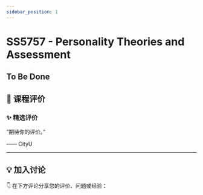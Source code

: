 ```yaml
---
sidebar_position: 1
---
```



# SS5757 - Personality Theories and Assessment

## To Be Done

## **💬 课程评价**

### ✨ **精选评价**
<div className={commentStyles.commentBox}>
    <p className={commentStyles.commentText}>
        “期待你的评价。”
    </p>
    <p className={commentStyles.commentAuthor}>—— CityU</p>
</div>

---

## **💡 加入讨论**

👇 在下方评论分享您的评价、问题或经验：
<Utterances />
